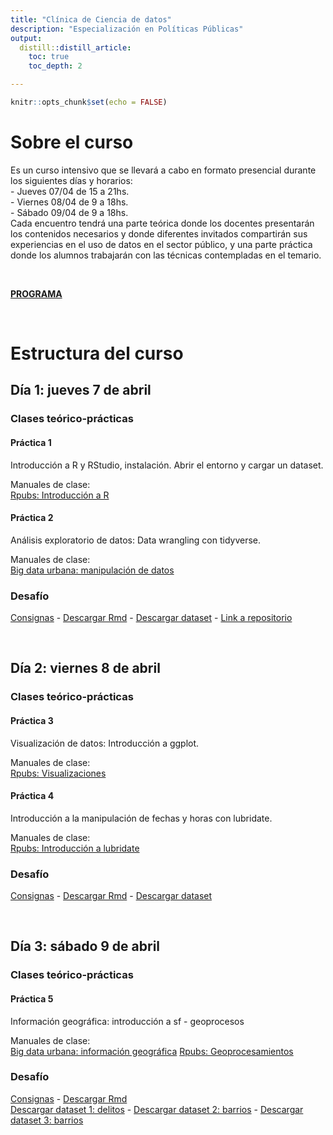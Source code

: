 ```yaml
---
title: "Clínica de Ciencia de datos"
description: "Especialización en Políticas Públicas"
output:
  distill::distill_article:
    toc: true
    toc_depth: 2

---
```


```r
knitr::opts_chunk$set(echo = FALSE)
```


# Sobre el curso

Es un curso intensivo que se llevará a cabo en formato presencial durante los siguientes días y horarios:  
- Jueves 07/04 de 15 a 21hs.  
- Viernes 08/04 de 9 a 18hs.  
- Sábado 09/04 de 9 a 18hs.  
Cada encuentro tendrá una parte teórica donde los docentes presentarán los contenidos necesarios y donde diferentes invitados compartirán sus experiencias en el uso de datos en el sector público, y una parte práctica donde los alumnos trabajarán con las técnicas contempladas en el temario.

&nbsp;
&nbsp;

[**PROGRAMA**](https://github.com/paulavidela/utdt_cienciadedatos/raw/main/programas/2022-EPP-CLINICA_DE_DATOS_PROGRAMA.pdf)


&nbsp;
&nbsp;

# Estructura del curso

## Día 1: jueves 7 de abril

### Clases teórico-prácticas

#### Práctica 1
Introducción a R y RStudio, instalación. Abrir el entorno y cargar un dataset.  

Manuales de clase:  
[Rpubs: Introducción a R](https://rpubs.com/angiescetta/presentacion-big-data-ciudad)



#### Práctica 2
Análisis exploratorio de datos: Data wrangling con tidyverse.

Manuales de clase:  
[Big data urbana: manipulación de datos](https://angiescetta.github.io/big-data-urbana/manipulaci%C3%B3n-de-datos.html)


### Desafío
[Consignas](https://github.com/paulavidela/utdt_cienciadedatos/raw/main/epp-clinica/desafio1.pdf) - [Descargar Rmd](epp-clinica/desafio1_template.Rmd) - [Descargar dataset](https://github.com/paulavidela/utdt_cienciadedatos/raw/main/epp-clinica/delitos2019-2020.csv) - [Link a repositorio](https://data.world/paulavidela/delitosgcba-2020-2019)

&nbsp;
&nbsp;


## Día 2: viernes 8 de abril

### Clases teórico-prácticas

#### Práctica 3
Visualización de datos: Introducción a ggplot.

Manuales de clase:  
[Rpubs: Visualizaciones](https://rpubs.com/paulavidela/visualizaciones)



#### Práctica 4
Introducción a la manipulación de fechas y horas con lubridate. 

Manuales de clase:  
[Rpubs: Introducción a lubridate](https://rpubs.com/paulavidela/patronestemporales)


### Desafío
[Consignas](https://github.com/paulavidela/utdt_cienciadedatos/raw/main/epp-clinica/desafio2.pdf) - [Descargar Rmd](epp-clinica/desafio2_template.Rmd) - [Descargar dataset](https://github.com/paulavidela/utdt_cienciadedatos/raw/main/epp-clinica/delitos2019-2020.csv)


&nbsp;
&nbsp;

## Día 3: sábado 9 de abril

### Clases teórico-prácticas

#### Práctica 5
Información geográfica: introducción a sf - geoprocesos 

Manuales de clase:  
[Big data urbana: información geográfica](https://angiescetta.github.io/big-data-urbana/informaci%C3%B3n-geogr%C3%A1fica-y-mapas.html)
[Rpubs: Geoprocesamientos](https://rpubs.com/paulavidela/funciones-sf)


### Desafío
[Consignas](https://github.com/paulavidela/utdt_cienciadedatos/raw/main/epp-clinica/desafio3.pdf) - [Descargar Rmd](epp-clinica/desafio3_template.Rmd)  
[Descargar dataset 1: delitos](https://github.com/paulavidela/utdt_cienciadedatos/raw/main/epp-clinica/delitos2019-2020.csv) - [Descargar dataset 2: barrios](https://github.com/paulavidela/utdt_cienciadedatos/raw/main/epp-clinica/barrios.geojson) -  [Descargar dataset 3: barrios](https://github.com/paulavidela/utdt_cienciadedatos/raw/main/epp-clinica/comunas.geojson)




